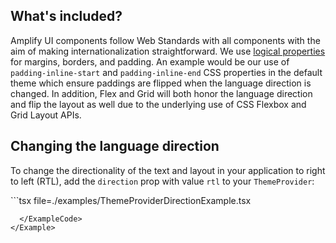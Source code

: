
## What's included?

Amplify UI components follow Web Standards with all components with the aim of making internationalization straightforward. We use [logical properties](https://developer.mozilla.org/en-US/docs/Web/CSS/CSS_logical_properties_and_values/Margins_borders_padding) for margins, borders, and padding. 
An example would be our use of `padding-inline-start` and `padding-inline-end` CSS properties in the default theme which ensure paddings are flipped when the language direction is changed. In addition, Flex and Grid will both honor the language direction and flip the layout as well due to the underlying use of CSS Flexbox and Grid Layout APIs.

##  Changing the language direction

To change the directionality of the text and layout in your application to right to left (RTL), add the `direction` prop with value `rtl` to your `ThemeProvider`:

<Example>
  <ThemeProviderDirectionExample />
  <ExampleCode>
```tsx file=./examples/ThemeProviderDirectionExample.tsx

```
  </ExampleCode>
</Example>
